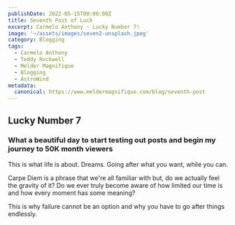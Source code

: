 ```yaml
---
publishDate: 2022-05-15T00:00:00Z
title: Seventh Post of Luck
excerpt: Carmelo Anthony - Lucky Number 7!
image: '~/assets/images/seven2-unsplash.jpeg'
category: Blogging
tags:
  - Carmelo Anthony
  - Teddy Rockwell
  - Melder Magnifique
  - Blogging
  - AstroWind
metadata:
  canonical: https://www.meldermagnifique.com/blog/seventh-post
---
```


<section>

## Lucky Number 7

</section>

<section>

### What a beautiful day to start testing out posts and begin my journey to 50K month viewers

This is what life is about. Dreams. Going after what you want, while you can.

Carpe Diem is a phrase that we're all familiar with but, do we actually feel the gravity of it? Do we ever truly become aware of how limited our time is and how every moment has some meaning?

This is why failure cannot be an option and why you have to go after things endlessly.

</section>
